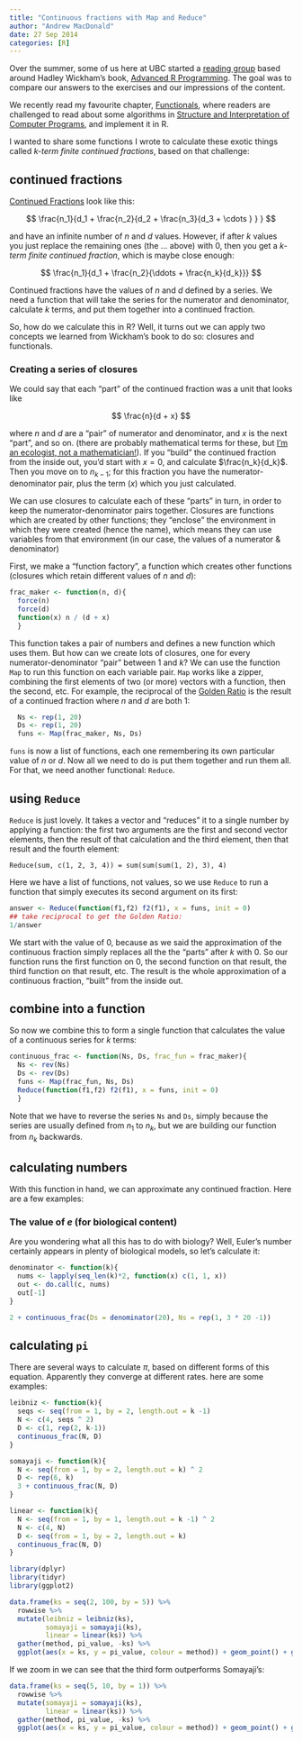 ```yaml
---
title: "Continuous fractions with Map and Reduce"
author: "Andrew MacDonald"
date: 27 Sep 2014
categories: [R]
---
```


Over the summer, some of us here at UBC started a [reading group](https://github.com/aammd/UBCadv-r) based around Hadley Wickham's book, [Advanced R Programming](http://adv-r.had.co.nz/). The goal was to compare our answers to the exercises and our impressions of the content.

We recently read my favourite chapter, [Functionals](http://adv-r.had.co.nz/Functionals.html), where readers are challenged to read about some algorithms in [Structure and Interpretation of Computer Programs](http://mitpress.mit.edu/sicp/full-text/book/book-Z-H-12.html), and implement it in R.

I wanted to share some functions I wrote to calculate these exotic things called *k-term finite continued fractions*, based on that challenge:

## continued fractions

[Continued Fractions](http://en.wikipedia.org/wiki/Generalized_continued_fraction) look like this:

$$
\frac{n_1}{d_1 + \frac{n_2}{d_2 + \frac{n_3}{d_3 + \cdots } } }
$$

and have an infinite number of $n$ and $d$ values. However, if after $k$ values you just replace the remaining ones (the $...$ above) with 0, then you get a *k-term finite continued fraction*, which is maybe close enough:

$$
\frac{n_1}{d_1  + \frac{n_2}{\ddots + \frac{n_k}{d_k}}}
$$

Continued fractions have the values of $n$ and $d$ defined by a series. We need a function that will take the series for the numerator and denominator, calculate $k$ terms, and put them together into a continued fraction.

So, how do we calculate this in R? Well, it turns out we can apply two concepts we learned from Wickham's book to do so: closures and functionals.

### Creating a series of closures

We could say that each "part" of the continued fraction was a unit that looks like

$$
\frac{n}{d + x}
$$

where $n$ and $d$ are a "pair" of numerator and denominator, and $x$ is the next "part", and so on. (there are probably mathematical terms for these, but [I'm an ecologist, not a mathematician!](http://en.memory-alpha.org/wiki/I%27m_a_doctor,_not_a...)). If you "build" the continued fraction from the inside out, you'd start with $x = 0$, and calculate $\frac{n_k}{d_k}$. Then you move on to $n_{k-1}$; for this fraction you have the numerator-denominator pair, plus the term ($x$) which you just calculated.

We can use closures to calculate each of these "parts" in turn, in order to keep the numerator-denominator pairs together. Closures are functions which are created by other functions; they "enclose" the environment in which they were created (hence the name), which means they can use variables from that environment (in our case, the values of a numerator & denominator)

First, we make a "function factory", a function which creates other functions (closures which retain different values of $n$ and $d$):

```r
frac_maker <- function(n, d){
  force(n)
  force(d)
  function(x) n / (d + x)
  }
```

This function takes a pair of numbers and defines a new function which uses them. But how can we create lots of closures, one for every numerator-denominator "pair" between 1 and $k$? We can use the function `Map` to run this function on each variable pair. `Map` works like a zipper, combining the first elements of two (or more) vectors with a function, then the second, etc. For example, the reciprocal of the [Golden Ratio](http://en.wikipedia.org/wiki/Golden_ratio) is the result of a continued fraction where $n$ and $d$ are both 1:

```r
  Ns <- rep(1, 20)
  Ds <- rep(1, 20)
  funs <- Map(frac_maker, Ns, Ds)
```

`funs` is now a list of functions, each one remembering its own particular value of $n$ or $d$. Now all we need to do is put them together and run them all. For that, we need another functional: `Reduce`.

## using `Reduce`

`Reduce` is just lovely. It takes a vector and "reduces" it to a single number by applying a function: the first two arguments are the first and second vector elements, then the result of that calculation and the third element, then that result and the fourth element:

    Reduce(sum, c(1, 2, 3, 4)) = sum(sum(sum(1, 2), 3), 4)

Here we have a list of functions, not values, so we use `Reduce` to run a function that simply executes its second argument on its first:

```r
answer <- Reduce(function(f1,f2) f2(f1), x = funs, init = 0)
## take reciprocal to get the Golden Ratio:
1/answer
```

We start with the value of 0, because as we said the approximation of the continuous fraction simply replaces all the the "parts" after $k$ with 0. So our function runs the first function on 0, the second function on that result, the third function on that result, etc. The result is the whole approximation of a continuous fraction, "built" from the inside out.

## combine into a function

So now we combine this to form a single function that calculates the value of a continuous series for $k$ terms:

```r
continuous_frac <- function(Ns, Ds, frac_fun = frac_maker){
  Ns <- rev(Ns)
  Ds <- rev(Ds)
  funs <- Map(frac_fun, Ns, Ds)
  Reduce(function(f1,f2) f2(f1), x = funs, init = 0)
  }
```

Note that we have to reverse the series `Ns` and `Ds`, simply because the series are usually defined from $n_1$ to $n_k$, but we are building our function from $n_k$ backwards.

## calculating numbers

With this function in hand, we can approximate any continued fraction. Here are a few examples:

### The value of $e$ (for biological content)

Are you wondering what all this has to do with biology? Well, Euler's number certainly appears in plenty of biological models, so let's calculate it:

```r

denominator <- function(k){
  nums <- lapply(seq_len(k)*2, function(x) c(1, 1, x))
  out <- do.call(c, nums)
  out[-1]
}

2 + continuous_frac(Ds = denominator(20), Ns = rep(1, 3 * 20 -1))

```

## calculating `pi`

There are several ways to calculate $\pi$, based on different forms of this equation. Apparently they converge at different rates. here are some examples:

```r
leibniz <- function(k){
  seqs <- seq(from = 1, by = 2, length.out = k -1)
  N <- c(4, seqs ^ 2)
  D <- c(1, rep(2, k-1))
  continuous_frac(N, D)
}

somayaji <- function(k){
  N <- seq(from = 1, by = 2, length.out = k) ^ 2
  D <- rep(6, k)
  3 + continuous_frac(N, D)
}

linear <- function(k){
  N <- seq(from = 1, by = 1, length.out = k -1) ^ 2
  N <- c(4, N)
  D <- seq(from = 1, by = 2, length.out = k)
  continuous_frac(N, D)
}

library(dplyr)
library(tidyr)
library(ggplot2)

data.frame(ks = seq(2, 100, by = 5)) %>%
  rowwise %>%
  mutate(leibniz = leibniz(ks),
         somayaji = somayaji(ks),
         linear = linear(ks)) %>%
  gather(method, pi_value, -ks) %>%
  ggplot(aes(x = ks, y = pi_value, colour = method)) + geom_point() + geom_path() + theme_bw()
```

If we zoom in we can see that the third form outperforms Somayaji's:

```r
data.frame(ks = seq(5, 10, by = 1)) %>%
  rowwise %>%
  mutate(somayaji = somayaji(ks),
         linear = linear(ks)) %>%
  gather(method, pi_value, -ks) %>%
  ggplot(aes(x = ks, y = pi_value, colour = method)) + geom_point() + geom_path() + xlab("k") + ylab(expression(pi)) + theme_bw()
```
